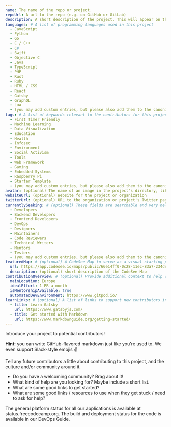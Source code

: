 ```yaml
---
name: The name of the repo or project.
repoUrl: A url to the repo (e.g. on GitHub or GitLab)
description: A short description of the project. This will appear on the project card contributors see when searching for a project, and at the top of your project page.
languages: # A list of programming languages used in this project
  - JavaScript
  - Python
  - Go
  - C / C++
  - C#
  - Swift
  - Objective C
  - Java
  - TypeScript
  - PHP
  - Rust
  - Ruby
  - HTML / CSS
  - React
  - Gatsby
  - GraphQL
  - Lua
  - (you may add custom entries, but please also add them to the canonical list in projects/_template.mdx)
tags: # A list of keywords relevant to the contributors for this project
  - First Timer Friendly
  - Machine Learning
  - Data Visualization
  - Education
  - Health
  - Infosec
  - Environment
  - Social Activism
  - Tools
  - Web Framework
  - Gaming
  - Embedded Systems
  - Raspberry Pi
  - Starter Template
  - (you may add custom entries, but please also add them to the canonical list in projects/_template.mdx)
avatar: (optional) The name of an image in the project's directory, like "avatar.png". This will appear on the project card contributors see when searching for a project.
websiteUrl: (optional) Website for the project or organization
twitterUrl: (optional) URL to the organization or project's Twitter page
currentlySeeking: # (optional) These fields are searchable and very helpful for contributors to match well with your project
  - Developers
  - Backend Developers
  - Frontend Developers
  - DevOps
  - Designers
  - Maintainers
  - Code Reviewers
  - Technical Writers
  - Mentors
  - Testers
  - (you may add custom entries, but please also add them to the canonical list in project/_template.mdx)
featuredMap: # (optional) A CodeSee Map to serve as a visual starting point for contributors
  url: https://app.codesee.io/maps/public/66e14ff0-0c28-11ec-83a7-234deb28a370
  description: (optional) short description of the CodeSee Map
contributionOverview: # (optional) Provide additional context to help contributors match well with your project
  mainLocation: Europe
  idealEffort: 1 PR a month
  isMentorshipAvailable: true
  automatedDevEnvironment: https://www.gitpod.io/
learnLinks: # (optional) A list of links to support new contributors in learning about your project and tech stack and culture / community
  - title: Learn Gatsby
    url: https://www.gatsbyjs.com/
  - title: Get started with Markdown
    url: https://www.markdownguide.org/getting-started/
---
```


<!-- Divide your content into sections using our handy shortcodes. Each section is optional -->

<Overview>

Introduce your project to potential contributors!

**Hint:** you can write GitHub-flavored markdown just like you're used to. We even support Slack-style emojis :v:

</Overview>

<Contributing>

Tell any future contributors a little about contributing to this project, and the culture and/or community around it.

- Do you have a welcoming community? Brag about it!
- What kind of help are you looking for? Maybe include a short list.
- What are some good links to get started?
- What are some good links / resources to use when they get stuck / need to ask for help?

The general platform status for all our applications is available at status.freecodecamp.org. The build and deployment status for the code is available in our DevOps Guide.

</Contributing>

